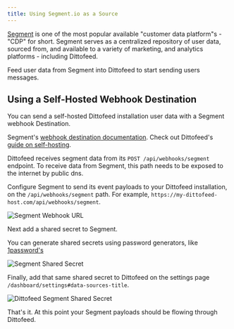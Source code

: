 ```yaml
---
title: Using Segment.io as a Source
---
```


[Segment](https://segment.com/) is one of the most popular available "customer data platform"s - "CDP" for short. Segment serves as a centralized repository of user data, sourced from, and available to a variety of marketing, and analytics platforms - including Dittofeed.

Feed user data from Segment into Dittofeed to start sending users messages.

## Using a Self-Hosted Webhook Destination

You can send a self-hosted Dittofeed installation user data with a Segment webhook Destination.

<Info>Segment's [webhook destination documentation](https://segment.com/docs/connections/destinations/catalog/webhooks/).</Info>
<Tip>Check out Dittofeed's [guide on self-hosting](/deployment/self-hosted).</Tip>

Dittofeed receives segment data from its `POST /api/webhooks/segment` endpoint. To receive data from Segment, this path needs to be exposed to the internet by public dns.

Configure Segment to send its event payloads to your Dittofeed installation, on the `/api/webhooks/segment` path. For example, `https://my-dittofeed-host.com/api/webhooks/segment`.

![Segment Webhook URL](/images/segment-webhook-url.png)

Next add a shared secret to Segment.

<Tip> You can generate shared secrets using password generators, like [1password's](https://1password.com/password-generator/)</Tip>

![Segment Shared Secret](/images/segment-shared-secret.png)

Finally, add that same shared secret to Dittofeed on the settings page `/dashboard/settings#data-sources-title`.

![Dittofeed Segment Shared Secret](/images/dittofeed-segment-shared-secret.png)

That's it. At this point your Segment payloads should be flowing through Dittofeed.